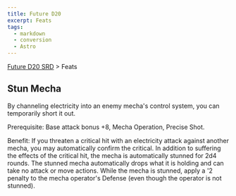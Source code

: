 ```yaml
---
title: Future D20
excerpt: Feats
tags:
  - markdown
  - conversion
  - Astro
---
```






[Future D20 SRD]( / ) > Feats




## Stun Mecha


By channeling electricity into an enemy mecha's control system, you can temporarily short it out.


Prerequisite: Base attack bonus +8, Mecha Operation, Precise Shot.


Benefit: If you threaten a critical hit with an electricity attack against another mecha, you may automatically confirm the critical. In addition to suffering the effects of the critical hit, the mecha is automatically stunned for 2d4 rounds. The stunned mecha automatically drops what it is holding and can take no attack or move actions. While the mecha is stunned, apply a '2 penalty to the mecha operator's Defense (even though the operator is not stunned).



